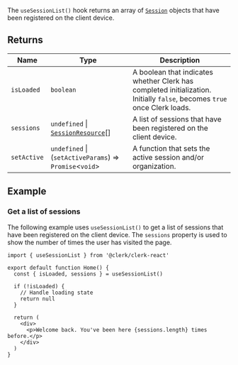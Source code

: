 The `useSessionList()` hook returns an array of [`Session`](/docs/references/javascript/session) objects that have been registered on the client device.

## Returns

| Name | Type | Description |
| ------ | ------ | ------ |
| <a id="isloaded"></a> `isLoaded` | `boolean` | A boolean that indicates whether Clerk has completed initialization. Initially `false`, becomes `true` once Clerk loads. |
| <a id="sessions"></a> `sessions` | `undefined` \| [`SessionResource`](../../types/interfaces/session-resource.mdx)[] | A list of sessions that have been registered on the client device. |
| <a id="setactive"></a> `setActive` | `undefined` \| (`setActiveParams`) => `Promise`\<`void`\> | A function that sets the active session and/or organization. |

## Example

### Get a list of sessions

The following example uses `useSessionList()` to get a list of sessions that have been registered on the client device. The `sessions` property is used to show the number of times the user has visited the page.

```tsx {{ filename: 'src/Home.tsx' }}
import { useSessionList } from '@clerk/clerk-react'

export default function Home() {
  const { isLoaded, sessions } = useSessionList()

  if (!isLoaded) {
    // Handle loading state
    return null
  }

  return (
    <div>
      <p>Welcome back. You've been here {sessions.length} times before.</p>
    </div>
  )
}
```
